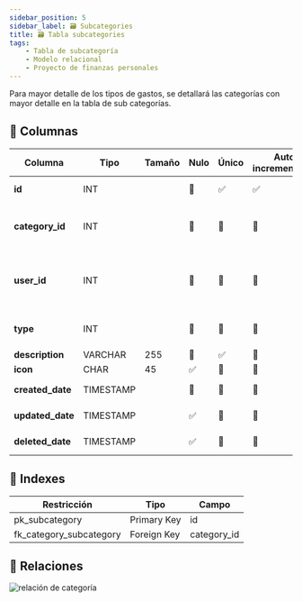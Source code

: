 ```yaml
---
sidebar_position: 5
sidebar_label: 🗃️ Subcategories
title: 🗃️ Tabla subcategories
tags:
    - Tabla de subcategoría
    - Modelo relacional
    - Proyecto de finanzas personales
---
```


Para mayor detalle de los tipos de gastos, se detallará las categorías
con mayor detalle en la tabla de sub categorías.

## 📄 Columnas

<table>
    <thead>
        <tr>
            <th>Columna</th>
            <th>Tipo</th>
            <th>Tamaño</th>
            <th>Nulo</th>
            <th>Único</th>
            <th>Auto incrementable</th>
            <th>Default</th>
            <th>Comentario</th>
        </tr>
    </thead>
    <tbody>
        <tr>
            <td><strong>id</strong></td>
            <td>INT</td>
            <td></td>
            <td>🚫</td>
            <td>✅</td>
            <td>✅</td>
            <td></td>
            <td>Clave primaria</td>
        </tr>
        <tr>
            <td><strong>category_id</strong></td>
            <td>INT</td>
            <td></td>
            <td>🚫</td>
            <td>🚫</td>
            <td>🚫</td>
            <td>0</td>
            <td>Clave foráneo de tabla categoría</td>
        </tr>
        <tr>
            <td><strong>user_id</strong></td>
            <td>INT</td>
            <td></td>
            <td>🚫</td>
            <td>🚫</td>
            <td>🚫</td>
            <td></td>
            <td>Identificador del usuario, que realiza la ultima operación</td>
        </tr>
        <tr>
            <td><strong>type</strong></td>
            <td>INT</td>
            <td></td>
            <td>🚫</td>
            <td>🚫</td>
            <td>🚫</td>
            <td>2</td>
            <td>
                Tipo:<br/>
                1: ingreso<br/>
                2: egreso
            </td>
        </tr>
        <tr>
            <td><strong>description</strong></td>
            <td>VARCHAR</td>
            <td>255</td>
            <td>🚫</td>
            <td>✅</td>
            <td>🚫</td>
            <td></td>
            <td></td>
        </tr>
        <tr>
            <td><strong>icon</strong></td>
            <td>CHAR</td>
            <td>45</td>
            <td>✅</td>
            <td>🚫</td>
            <td>🚫</td>
            <td>NULL</td>
            <td></td>
        </tr>
        <tr>
            <td><strong>created_date</strong></td>
            <td>TIMESTAMP</td>
            <td></td>
            <td>🚫</td>
            <td>🚫</td>
            <td>🚫</td>
            <td>NOW()</td>
            <td>Información de auditoria</td>
        </tr>
        <tr>
            <td><strong>updated_date</strong></td>
            <td>TIMESTAMP</td>
            <td></td>
            <td>✅</td>
            <td>🚫</td>
            <td>🚫</td>
            <td>NULL</td>
            <td>Información de auditoria</td>
        </tr>
        <tr>
            <td><strong>deleted_date</strong></td>
            <td>TIMESTAMP</td>
            <td></td>
            <td>✅</td>
            <td>🚫</td>
            <td>🚫</td>
            <td>NULL</td>
            <td>Información de auditoria</td>
        </tr>
    </tbody>
</table>

## 📑 Indexes

<table>
    <thead>
        <tr>
            <th>Restricción</th>
            <th>Tipo</th>
            <th>Campo</th>
        </tr>
    </thead>
    <tbody>
        <tr>
            <td>pk_subcategory</td>
            <td>Primary Key</td>
            <td>id</td>
        </tr>
        <tr>
            <td>fk_category_subcategory</td>
            <td>Foreign Key</td>
            <td>category_id</td>
        </tr>
    </tbody>
</table>

## 🚏 Relaciones

![relación de categoría](./../assets/relationships-subcategory.png)

